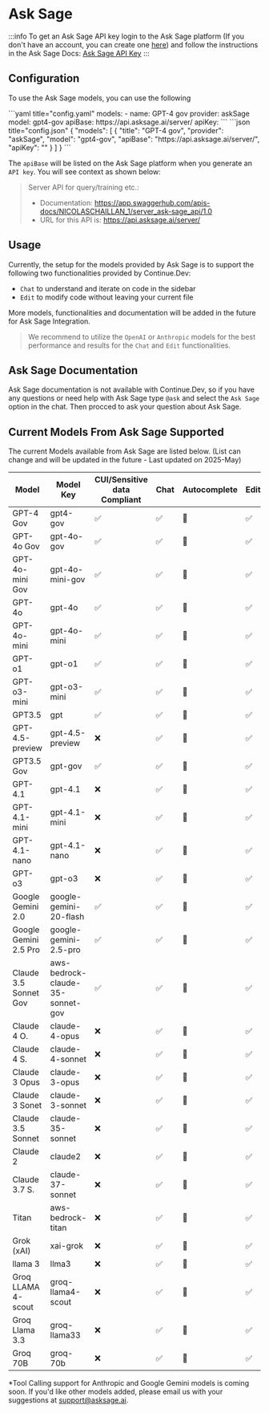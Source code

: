# Ask Sage


:::info
To get an Ask Sage API key login to the Ask Sage platform (If you don't have an account, you can create one [here](https://chat.asksage.ai/)) and follow the instructions in the Ask Sage Docs: [Ask Sage API Key](https://docs.asksage.ai/docs/api-documentation/api-documentation.html)
:::

## Configuration

To use the Ask Sage models, you can use the following

<Tabs groupId="config-example">
  <TabItem value="yaml" label="YAML">
  ```yaml title="config.yaml"
  models:
    - name: GPT-4 gov
      provider: askSage
      model: gpt4-gov
      apiBase: https://api.asksage.ai/server/
      apiKey: <YOUR_ASK_SAGE_API_KEY>
  ```
  </TabItem>
  <TabItem value="json" label="JSON">
  ```json title="config.json"
  {
    "models": [
      {
        "title": "GPT-4 gov",
        "provider": "askSage",
        "model": "gpt4-gov",
        "apiBase": "https://api.asksage.ai/server/",
        "apiKey": "<YOUR_ASK_SAGE_API_KEY>"
      }
    ]
  }
  ```
  </TabItem>
</Tabs>

The `apiBase` will be listed on the Ask Sage platform when you generate an `API key`. You will see context as shown below:

> Server API for query/training etc.:
>
> - Documentation: https://app.swaggerhub.com/apis-docs/NICOLASCHAILLAN_1/server_ask-sage_api/1.0
> - URL for this API is: https://api.asksage.ai/server/

## Usage

Currently, the setup for the models provided by Ask Sage is to support the following two functionalities provided by Continue.Dev:

- `Chat` to understand and iterate on code in the sidebar
- `Edit` to modify code without leaving your current file

More models, functionalities and documentation will be added in the future for Ask Sage Integration.

> We recommend to utilize the `OpenAI` or `Anthropic` models for the best performance and results for the `Chat` and `Edit` functionalities.

## Ask Sage Documentation

Ask Sage documentation is not available with Continue.Dev, so if you have any questions or need help with Ask Sage type `@ask` and select the `Ask Sage` option in the chat. Then procced to ask your question about Ask Sage.

## Current Models From Ask Sage Supported

The current Models available from Ask Sage are listed below.
(List can change and will be updated in the future - Last updated on 2025-May)

| Model                 | Model Key                        | CUI/Sensitive data Compliant | Chat | Autocomplete | Edit | Agent |
| --------------------- | -------------------------------- | ---------------------------- | ---- | ------------ | ---- | ----- |
| GPT-4 Gov             | gpt4-gov                         | ✅                           | ✅   | 🚧           | ✅   | ✅    |
| GPT-4o Gov            | gpt-4o-gov                       | ✅                           | ✅   | 🚧           | ✅   | ✅    |
| GPT-4o-mini Gov       | gpt-4o-mini-gov                  | ✅                           | ✅   | 🚧           | ✅   | ✅    |
| GPT-4o                | gpt-4o                           | ✅                           | ✅   | 🚧           | ✅   | ✅    |
| GPT-4o-mini           | gpt-4o-mini                      | ✅                           | ✅   | 🚧           | ✅   | ✅    |
| GPT-o1                | gpt-o1                           | ✅                           | ✅   | 🚧           | ✅   | ✅    |
| GPT-o3-mini           | gpt-o3-mini                      | ✅                           | ✅   | 🚧           | ✅   | ✅    |
| GPT3.5                | gpt                              | ✅                           | ✅   | 🚧           | ✅   | ✅    |
| GPT-4.5-preview       | gpt-4.5-preview                  | ❌                           | ✅   | 🚧           | ✅   | ✅    |
| GPT3.5 Gov            | gpt-gov                          | ✅                           | ✅   | 🚧           | ✅   | ✅    |
| GPT-4.1               | gpt-4.1                          | ❌                           | ✅   | 🚧           | ✅   | ✅    |
| GPT-4.1-mini          | gpt-4.1-mini                     | ❌                           | ✅   | 🚧           | ✅   | ✅    |
| GPT-4.1-nano          | gpt-4.1-nano                     | ❌                           | ✅   | 🚧           | ✅   | ✅    |
| GPT-o3                | gpt-o3                           | ❌                           | ✅   | 🚧           | ✅   | ✅    |
| Google Gemini 2.0     | google-gemini-20-flash           | ✅                           | ✅   | 🚧           | ✅   | ❌    |
| Google Gemini 2.5 Pro | google-gemini-2.5-pro            | ✅                           | ✅   | 🚧           | ✅   | ❌    |
| Claude 3.5 Sonnet Gov | aws-bedrock-claude-35-sonnet-gov | ✅                           | ✅   | 🚧           | ✅   | ❌    |
| Claude 4 O.           | claude-4-opus                    | ❌                           | ✅   | 🚧           | ✅   | ❌    |
| Claude 4 S.           | claude-4-sonnet                  | ❌                           | ✅   | 🚧           | ✅   | ❌    |
| Claude 3 Opus         | claude-3-opus                    | ❌                           | ✅   | 🚧           | ✅   | ❌    |
| Claude 3 Sonet        | claude-3-sonnet                  | ❌                           | ✅   | 🚧           | ✅   | ❌    |
| Claude 3.5 Sonnet     | claude-35-sonnet                 | ❌                           | ✅   | 🚧           | ✅   | ❌    |
| Claude 2              | claude2                          | ❌                           | ✅   | 🚧           | ✅   | ❌    |
| Claude 3.7 S.         | claude-37-sonnet                 | ❌                           | ✅   | 🚧           | ✅   | ❌    |
| Titan                 | aws-bedrock-titan                | ❌                           | ✅   | 🚧           | ✅   | ❌    |
| Grok (xAI)            | xai-grok                         | ❌                           | ✅   | 🚧           | ✅   | ❌    |
| llama 3               | llma3                            | ❌                           | ✅   | 🚧           | ✅   | ❌    |
| Groq LLAMA 4-scout    | groq-llama4-scout                | ❌                           | ✅   | 🚧           | ✅   | ❌    |
| Groq Llama 3.3        | groq-llama33                     | ❌                           | ✅   | 🚧           | ✅   | ❌    |
| Groq 70B              | groq-70b                         | ❌                           | ✅   | 🚧           | ✅   | ❌    |

\*Tool Calling support for Anthropic and Google Gemini models is coming soon. If you'd like other models added, please email us with your suggestions at support@asksage.ai.
